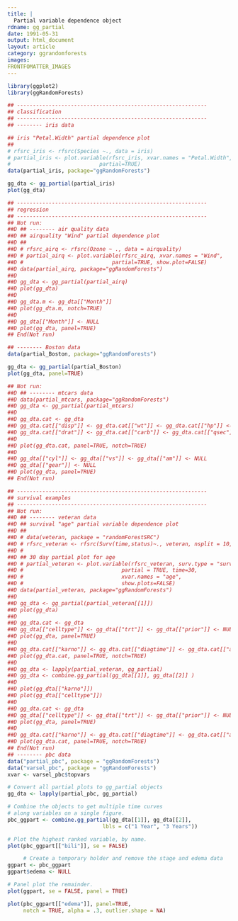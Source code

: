 ```yaml
---
title: |
  Partial variable dependence object
rdname: gg_partial
date: 1991-05-31
output: html_document
layout: article
category: ggrandomforests
images:
FRONTFOMATTER_IMAGES
---
```


```r
library(ggplot2)
library(ggRandomForests)
```

```r
## ------------------------------------------------------------
## classification
## ------------------------------------------------------------
## -------- iris data

## iris "Petal.Width" partial dependence plot
##
# rfsrc_iris <- rfsrc(Species ~., data = iris)
# partial_iris <- plot.variable(rfsrc_iris, xvar.names = "Petal.Width",
#                            partial=TRUE)
data(partial_iris, package="ggRandomForests")

gg_dta <- gg_partial(partial_iris)
plot(gg_dta)

## ------------------------------------------------------------
## regression
## ------------------------------------------------------------
## Not run: 
##D ## -------- air quality data
##D ## airquality "Wind" partial dependence plot
##D ##
##D # rfsrc_airq <- rfsrc(Ozone ~ ., data = airquality)
##D # partial_airq <- plot.variable(rfsrc_airq, xvar.names = "Wind",
##D #                            partial=TRUE, show.plot=FALSE)
##D data(partial_airq, package="ggRandomForests")
##D 
##D gg_dta <- gg_partial(partial_airq)
##D plot(gg_dta)
##D 
##D gg_dta.m <- gg_dta[["Month"]]
##D plot(gg_dta.m, notch=TRUE)
##D 
##D gg_dta[["Month"]] <- NULL
##D plot(gg_dta, panel=TRUE)
## End(Not run)

## -------- Boston data
data(partial_Boston, package="ggRandomForests")

gg_dta <- gg_partial(partial_Boston)
plot(gg_dta, panel=TRUE)

## Not run: 
##D ## -------- mtcars data
##D data(partial_mtcars, package="ggRandomForests")
##D gg_dta <- gg_partial(partial_mtcars)
##D 
##D gg_dta.cat <- gg_dta
##D gg_dta.cat[["disp"]] <- gg_dta.cat[["wt"]] <- gg_dta.cat[["hp"]] <- NULL
##D gg_dta.cat[["drat"]] <- gg_dta.cat[["carb"]] <- gg_dta.cat[["qsec"]] <- NULL
##D 
##D plot(gg_dta.cat, panel=TRUE, notch=TRUE)
##D 
##D gg_dta[["cyl"]] <- gg_dta[["vs"]] <- gg_dta[["am"]] <- NULL
##D gg_dta[["gear"]] <- NULL
##D plot(gg_dta, panel=TRUE)
## End(Not run)

## ------------------------------------------------------------
## survival examples
## ------------------------------------------------------------
## Not run: 
##D ## -------- veteran data
##D ## survival "age" partial variable dependence plot
##D ##
##D # data(veteran, package = "randomForestSRC")
##D # rfsrc_veteran <- rfsrc(Surv(time,status)~., veteran, nsplit = 10, ntree = 100)
##D #
##D ## 30 day partial plot for age
##D # partial_veteran <- plot.variable(rfsrc_veteran, surv.type = "surv",
##D #                               partial = TRUE, time=30,
##D #                               xvar.names = "age",
##D #                               show.plots=FALSE)
##D data(partial_veteran, package="ggRandomForests")
##D 
##D gg_dta <- gg_partial(partial_veteran[[1]])
##D plot(gg_dta)
##D 
##D gg_dta.cat <- gg_dta
##D gg_dta[["celltype"]] <- gg_dta[["trt"]] <- gg_dta[["prior"]] <- NULL
##D plot(gg_dta, panel=TRUE)
##D 
##D gg_dta.cat[["karno"]] <- gg_dta.cat[["diagtime"]] <- gg_dta.cat[["age"]] <- NULL
##D plot(gg_dta.cat, panel=TRUE, notch=TRUE)
##D 
##D gg_dta <- lapply(partial_veteran, gg_partial)
##D gg_dta <- combine.gg_partial(gg_dta[[1]], gg_dta[[2]] )
##D 
##D plot(gg_dta[["karno"]])
##D plot(gg_dta[["celltype"]])
##D 
##D gg_dta.cat <- gg_dta
##D gg_dta[["celltype"]] <- gg_dta[["trt"]] <- gg_dta[["prior"]] <- NULL
##D plot(gg_dta, panel=TRUE)
##D 
##D gg_dta.cat[["karno"]] <- gg_dta.cat[["diagtime"]] <- gg_dta.cat[["age"]] <- NULL
##D plot(gg_dta.cat, panel=TRUE, notch=TRUE)
## End(Not run)
## -------- pbc data
data("partial_pbc", package = "ggRandomForests")
data("varsel_pbc", package = "ggRandomForests")
xvar <- varsel_pbc$topvars

# Convert all partial plots to gg_partial objects
gg_dta <- lapply(partial_pbc, gg_partial)

# Combine the objects to get multiple time curves
# along variables on a single figure.
pbc_ggpart <- combine.gg_partial(gg_dta[[1]], gg_dta[[2]],
                              lbls = c("1 Year", "3 Years"))

# Plot the highest ranked variable, by name.
plot(pbc_ggpart[["bili"]], se = FALSE)

     # Create a temporary holder and remove the stage and edema data
ggpart <- pbc_ggpart
ggpart$edema <- NULL

# Panel plot the remainder.
plot(ggpart, se = FALSE, panel = TRUE)

plot(pbc_ggpart[["edema"]], panel=TRUE,
     notch = TRUE, alpha = .3, outlier.shape = NA)



```